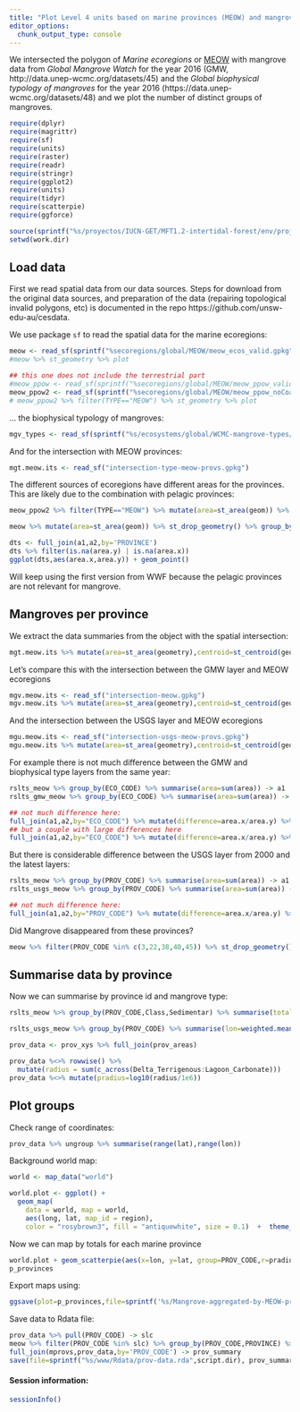 ```yaml
---
title: "Plot Level 4 units based on marine provinces (MEOW) and mangrove biophysical type data"
editor_options:
  chunk_output_type: console
---
```



We intersected the polygon of _Marine ecoregions_ or [MEOW](https://www.worldwildlife.org/publications/marine-ecoregions-of-the-world-a-bioregionalization-of-coastal-and-shelf-areas) with mangrove data from _Global Mangrove Watch_ for the year 2016 (GMW, http://data.unep-wcmc.org/datasets/45) and the _Global biophysical typology of mangroves_ for the year 2016 (https://data.unep-wcmc.org/datasets/48) and we plot the number of distinct groups of mangroves.


```r
require(dplyr)
require(magrittr)
require(sf)
require(units)
require(raster)
require(readr)
require(stringr)
require(ggplot2)
require(units)
require(tidyr)
require(scatterpie)
require(ggforce)

source(sprintf("%s/proyectos/IUCN-GET/MFT1.2-intertidal-forest/env/project-env.R",Sys.getenv("HOME")))
setwd(work.dir)
```

## Load data

First we read spatial data from our data sources. Steps for download from the original data sources, and preparation of the data (repairing topological invalid polygons, etc) is documented in the repo https://github.com/unsw-edu-au/cesdata.

We use package `sf` to read the spatial data for the marine ecoregions:

```r
meow <- read_sf(sprintf("%secoregions/global/MEOW/meow_ecos_valid.gpkg",gis.data))
#meow %>% st_geometry %>% plot

## this one does not include the terrestrial part
#meow_ppow <- read_sf(sprintf("%secoregions/global/MEOW/meow_ppow_valid.gpkg",gis.data))
meow_ppow2 <- read_sf(sprintf("%secoregions/global/MEOW/meow_ppow_noCoast_valid.gpkg",gis.data))
# meow_ppow2 %>% filter(TYPE=="MEOW") %>% st_geometry %>% plot
```

... the biophysical typology of mangroves:

```r

mgv_types <- read_sf(sprintf("%s/ecosystems/global/WCMC-mangrove-types/TNC-BioPhys-Mangrove-valid-output/Mangrove_Typology_v2_2_2016_valid.gpkg",gis.data))

```

And for the intersection with MEOW provinces:

```r
mgt.meow.its <- read_sf("intersection-type-meow-provs.gpkg")
```

The different sources of ecoregions have different areas for the provinces. This are likely due to the combination with pelagic provinces:

```r
meow_ppow2 %>% filter(TYPE=="MEOW") %>% mutate(area=st_area(geom)) %>% st_drop_geometry() %>% group_by(PROVINCE=PROVINC) %>% summarise(area=sum(area)) -> a1

meow %>% mutate(area=st_area(geom)) %>% st_drop_geometry() %>% group_by(PROVINCE) %>% summarise(area=sum(area)) -> a2

dts <- full_join(a1,a2,by='PROVINCE')
dts %>% filter(is.na(area.y) | is.na(area.x))
ggplot(dts,aes(area.x,area.y)) + geom_point()

```

Will keep using the first version from WWF because the pelagic provinces are not relevant for mangrove.

## Mangroves per province

We extract the data summaries from the object with the spatial intersection:

```r
mgt.meow.its %>% mutate(area=st_area(geometry),centroid=st_centroid(geometry)) %>% st_drop_geometry  %>% transmute(ID,PROV_CODE,ECO_CODE, Class, Sedimentar,area,lon=st_coordinates(centroid)[,1],lat=st_coordinates(centroid)[,2]) -> rslts_meow
```

Let's compare this with the intersection between the GMW layer and MEOW ecoregions

```r
mgv.meow.its <- read_sf("intersection-meow.gpkg")
mgv.meow.its %>% mutate(area=st_area(geometry),centroid=st_centroid(geometry)) %>% st_drop_geometry  %>% transmute(ECO_CODE,area,lon=st_coordinates(centroid)[,1],lat=st_coordinates(centroid)[,2]) -> rslts_gmw_meow
```


And the intersection between the USGS layer and MEOW ecoregions

```r
mgu.meow.its <- read_sf("intersection-usgs-meow-provs.gpkg")
mgu.meow.its %>% mutate(area=st_area(geometry),centroid=st_centroid(geometry)) %>% st_drop_geometry  %>% transmute(OBJECTID,PROV_CODE,ECO_CODE,area,lon=st_coordinates(centroid)[,1],lat=st_coordinates(centroid)[,2]) -> rslts_usgs_meow
```

For example there is not much difference between the GMW and biophysical type layers from the same year:

```r
rslts_meow %>% group_by(ECO_CODE) %>% summarise(area=sum(area)) -> a1
rslts_gmw_meow %>% group_by(ECO_CODE) %>% summarise(area=sum(area)) -> a2

## not much difference here:
full_join(a1,a2,by="ECO_CODE") %>% mutate(difference=area.x/area.y) %>% arrange(difference) %>% slice_head(n=6)
## but a couple with large differences here
full_join(a1,a2,by="ECO_CODE") %>% mutate(difference=area.x/area.y) %>% arrange(difference) %>% slice_tail(n=6)

```

But there is considerable difference between the USGS layer from 2000 and the latest layers:

```r
rslts_meow %>% group_by(PROV_CODE) %>% summarise(area=sum(area)) -> a1
rslts_usgs_meow %>% group_by(PROV_CODE) %>% summarise(area=sum(area)) -> a2

## not much difference here:
full_join(a1,a2,by="PROV_CODE") %>% mutate(difference=area.x/area.y) %>% arrange(difference) %>% print.AsIs()
```

Did Mangrove disappeared from these provinces?

```r
meow %>% filter(PROV_CODE %in% c(3,22,38,40,45)) %>% st_drop_geometry() %>% distinct(PROVINCE)
```

## Summarise data by province

Now we can summarise by province id and mangrove type:

```r

rslts_meow %>% group_by(PROV_CODE,Class,Sedimentar) %>% summarise(total=sum(area) %>% drop_units) %>% pivot_wider(id=c(PROV_CODE), names_from=c(Class,Sedimentar), values_from=total) %>% replace(is.na(.), 0) -> prov_areas

rslts_usgs_meow %>% group_by(PROV_CODE) %>% summarise(lon=weighted.mean(lon,drop_units(area)), lat=weighted.mean(lat,drop_units(area)),area_2020=sum(area)) -> prov_xys

prov_data <- prov_xys %>% full_join(prov_areas)

prov_data %<>% rowwise() %>%
  mutate(radius = sum(c_across(Delta_Terrigenous:Lagoon_Carbonate)))
prov_data %<>% mutate(pradius=log10(radius/1e6))

```


## Plot groups

Check range of coordinates:

```r
prov_data %>% ungroup %>% summarise(range(lat),range(lon))
```

Background world map:

```r

world <- map_data("world")

world.plot <- ggplot() +
  geom_map(
    data = world, map = world,
    aes(long, lat, map_id = region),
    color = "rosybrown3", fill = "antiquewhite", size = 0.1)  +  theme_void() + coord_fixed(xlim = c(-180, 180), ylim = c(-40, 40))

```

Now we can map by totals for each marine province

```r
world.plot + geom_scatterpie(aes(x=lon, y=lat, group=PROV_CODE,r=pradius), data=prov_data, cols=colnames(prov_data)[5:10],color=NA) + labs(title=sprintf("Mangrove aggregated by Marine Provinces: %s distinct units", nrow(prov_data)),caption="Locations: centroid of unit; Size: proportional to log(Area km²)",fill = "Biophysical types") + theme(legend.position = "top",legend.key.size = unit(0.1, "cm")) -> p_provinces # +  geom_scatterpie_legend(prov_data$pradius, x=-140, y=-30,n=3)
p_provinces
```

Export maps using:

```r

ggsave(plot=p_provinces,file=sprintf('%s/Mangrove-aggregated-by-MEOW-provinces.pdf',work.dir),width=200,height=80,units="mm",device=pdf)
```

Save data to Rdata file:

```r
prov_data %>% pull(PROV_CODE) -> slc
meow %>% filter(PROV_CODE %in% slc) %>% group_by(PROV_CODE,PROVINCE) %>% summarise(geom=st_union(geom)) -> mprovs
full_join(mprovs,prov_data,by='PROV_CODE') -> prov_summary
save(file=sprintf("%s/www/Rdata/prov-data.rda",script.dir), prov_summary)

```


#### Session information:

```r
sessionInfo()

```
